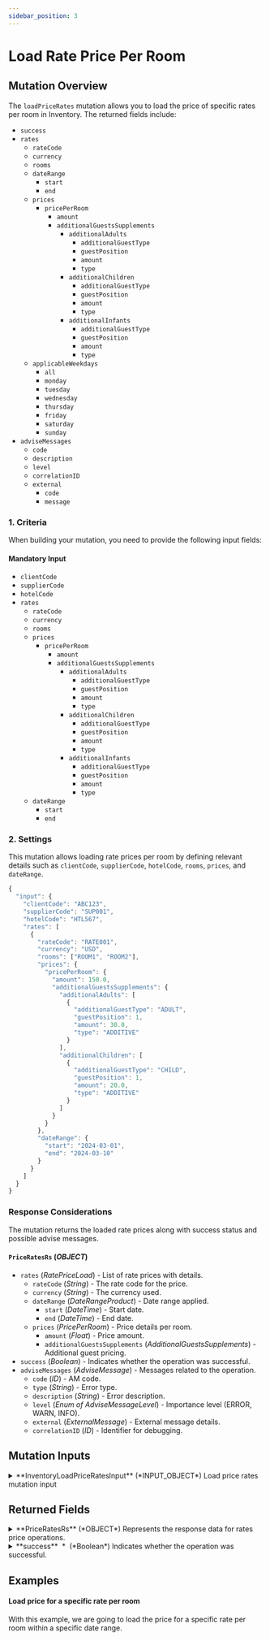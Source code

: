 ```yaml
---
sidebar_position: 3
---
```



# Load Rate Price Per Room

## Mutation Overview

The `loadPriceRates` mutation allows you to load the price of specific rates per room in Inventory. The returned fields include:

* `success`
* `rates`
    * `rateCode`
    * `currency`
    * `rooms`
    * `dateRange`
        * `start`
        * `end`
    * `prices`
        * `pricePerRoom`
            * `amount`
            * `additionalGuestsSupplements`
                * `additionalAdults`
                    * `additionalGuestType`
                    * `guestPosition`
                    * `amount`
                    * `type`
                * `additionalChildren`
                    * `additionalGuestType`
                    * `guestPosition`
                    * `amount`
                    * `type`
                * `additionalInfants`
                    * `additionalGuestType`
                    * `guestPosition`
                    * `amount`
                    * `type`
    * `applicableWeekdays`
        * `all`
        * `monday`
        * `tuesday`
        * `wednesday`
        * `thursday`
        * `friday`
        * `saturday`
        * `sunday`
* `adviseMessages`
    * `code`
    * `description`
    * `level`
    * `correlationID`
    * `external`
        * `code`
        * `message`

### 1. Criteria

When building your mutation, you need to provide the following input fields:

#### Mandatory Input
* `clientCode`
* `supplierCode`
* `hotelCode`
* `rates`
    * `rateCode`
    * `currency`
    * `rooms`
    * `prices`
        * `pricePerRoom`
            * `amount`
            * `additionalGuestsSupplements`
                * `additionalAdults`
                    * `additionalGuestType`
                    * `guestPosition`
                    * `amount`
                    * `type`
                * `additionalChildren`
                    * `additionalGuestType`
                    * `guestPosition`
                    * `amount`
                    * `type`
                * `additionalInfants`
                    * `additionalGuestType`
                    * `guestPosition`
                    * `amount`
                    * `type`
    * `dateRange`
        * `start`
        * `end`

### 2. Settings

This mutation allows loading rate prices per room by defining relevant details such as `clientCode`, `supplierCode`, `hotelCode`, `rooms`, `prices`, and `dateRange`.

```js
{
  "input": {
    "clientCode": "ABC123",
    "supplierCode": "SUP001",
    "hotelCode": "HTL567",
    "rates": [
      {
        "rateCode": "RATE001",
        "currency": "USD",
        "rooms": ["ROOM1", "ROOM2"],
        "prices": {
          "pricePerRoom": {
            "amount": 150.0,
            "additionalGuestsSupplements": {
              "additionalAdults": [
                {
                  "additionalGuestType": "ADULT",
                  "guestPosition": 1,
                  "amount": 30.0,
                  "type": "ADDITIVE"
                }
              ],
              "additionalChildren": [
                {
                  "additionalGuestType": "CHILD",
                  "guestPosition": 1,
                  "amount": 20.0,
                  "type": "ADDITIVE"
                }
              ]
            }
          }
        },
        "dateRange": {
          "start": "2024-03-01",
          "end": "2024-03-10"
        }
      }
    ]
  }
}
```

### Response Considerations

The mutation returns the loaded rate prices along with success status and possible advise messages.

#### `PriceRatesRs` (*OBJECT*)
* `rates` (*RatePriceLoad*) - List of rate prices with details.
    * `rateCode` (*String*) - The rate code for the price.
    * `currency` (*String*) - The currency used.
    * `dateRange` (*DateRangeProduct*) - Date range applied.
        * `start` (*DateTime*) - Start date.
        * `end` (*DateTime*) - End date.
    * `prices` (*PricePerRoom*) - Price details per room.
        * `amount` (*Float*) - Price amount.
        * `additionalGuestsSupplements` (*AdditionalGuestsSupplements*) - Additional guest pricing.
* `success` (*Boolean*) - Indicates whether the operation was successful.
* `adviseMessages` (*AdviseMessage*) - Messages related to the operation.
    * `code` (*ID*) - AM code.
    * `type` (*String*) - Error type.
    * `description` (*String*) - Error description.
    * `level` (*Enum of AdviseMessageLevel*) - Importance level (ERROR, WARN, INFO).
    * `external` (*ExternalMessage*) - External message details.
    * `correlationID` (*ID*) - Identifier for debugging.

## Mutation Inputs


<details>
  <summary>
  **InventoryLoadPriceRatesInput** (*INPUT_OBJECT*)  
  Load price rates mutation input  
  </summary>
  
  <details style={{ pointerEvents: "none" }}>
    <summary>
    **clientCode**&nbsp;<span class="required"> *</span>&nbsp; (*String*)  
    Client code.  
    </summary>
  </details>

  <details style={{ pointerEvents: "none" }}>
    <summary>
    **supplierCode**&nbsp;<span class="required"> *</span>&nbsp; (*String*)  
    Travelgate Supplier/Channel code.  
    </summary>
  </details>

  <details>
    <summary>
    **rates**&nbsp;<span class="required"> *</span>&nbsp; (*RatePriceLoadInput*)  
    Hotel rates input data.  
    </summary>

    <details style={{ pointerEvents: "none" }}>
      <summary>
      **rateCode** (*String*)  
      Code associated with the rate.  
      </summary>
    </details>

    <details style={{ pointerEvents: "none" }}>
      <summary>
      **currency**&nbsp;<span class="required"> *</span>&nbsp; (*Currency*)  
      Currency of the rate price. See Currency.  
      </summary>
    </details>

    <details>
      <summary>
      **applicableWeekdays** (*ApplicableWeekdaysInput*)  
      Weekdays when the rate price is applicable. See ApplicableWeekdays.  
      </summary>

      <details style={{ pointerEvents: "none" }}>
        <summary>
        **all** (*Boolean*)  
        Indicates whether the price or rate is applicable on all days.  
        </summary>
      </details>

      <details style={{ pointerEvents: "none" }}>
        <summary>
        **monday** (*Boolean*)  
        Indicates whether the price or rate is applicable on Mondays.  
        </summary>
      </details>

      <details style={{ pointerEvents: "none" }}>
        <summary>
        **tuesday** (*Boolean*)  
        Indicates whether the price or rate is applicable on Tuesdays.  
        </summary>
      </details>

      <details style={{ pointerEvents: "none" }}>
        <summary>
        **wednesday** (*Boolean*)  
        Indicates whether the price or rate is applicable on Wednesdays.  
        </summary>
      </details>

      <details style={{ pointerEvents: "none" }}>
        <summary>
        **thursday** (*Boolean*)  
        Indicates whether the price or rate is applicable on Thursdays.  
        </summary>
      </details>

      <details style={{ pointerEvents: "none" }}>
        <summary>
        **friday** (*Boolean*)  
        Indicates whether the price or rate is applicable on Fridays.  
        </summary>
      </details>

      <details style={{ pointerEvents: "none" }}>
        <summary>
        **saturday** (*Boolean*)  
        Indicates whether the price or rate is applicable on Saturdays.  
        </summary>
      </details>

      <details style={{ pointerEvents: "none" }}>
        <summary>
        **sunday** (*Boolean*)  
        Indicates whether the price or rate is applicable on Sundays.  
        </summary>
      </details>
    </details>

    <details style={{ pointerEvents: "none" }}>
      <summary>
      **rooms** (*String*)  
      List of rooms associated with the rate price.  
      </summary>
    </details>

    <details>
      <summary>
      **prices** (*PricesLoadInput*)  
      Prices to be loaded. See PricesLoad.  
      </summary>

      <details>
        <summary>
        **pricePerRoom** (*PricePerRoomInput*)  
        Price per room. See PricePerRoom.  
        </summary>

        <details style={{ pointerEvents: "none" }}>
          <summary>
          **amount**&nbsp;<span class="required"> *</span>&nbsp; (*Float*)  
          Amount associated with the room. This is the price for the room.  
          </summary>
        </details>

        <details>
          <summary>
          **additionalGuestsSupplements** (*AdditionalGuestsSupplementsInput*)  
          Price supplements for additional passengers. See AdditionalGuestsSupplements.  
          </summary>

          <details>
            <summary>
            **additionalAdults** (*AdditionalGuestInput*)  
            List of additional adults. See AdditionalGuest.  
            </summary>

            <details style={{ pointerEvents: "none" }}>
              <summary>
              **additionalGuestType**&nbsp;<span class="required"> *</span>&nbsp; (*Enum of AdditionalGuestType*)  
              Type of the additional guest. See AdditionalGuestType.  
              Possible values:  
              `ADULT`  
              `CHILD`  
              `INFANT`  
              </summary>
            </details>

            <details style={{ pointerEvents: "none" }}>
              <summary>
              **guestPosition**&nbsp;<span class="required"> *</span>&nbsp; (*Int*)  
              Position of the guest.  
              </summary>
            </details>

            <details style={{ pointerEvents: "none" }}>
              <summary>
              **amount**&nbsp;<span class="required"> *</span>&nbsp; (*Float*)  
              Amount associated with the additional guest.  
              </summary>
            </details>

            <details style={{ pointerEvents: "none" }}>
              <summary>
              **type** (*Enum of AmountApplyType*)  
              Type of the amount application. See AmountApplyType.  
              Possible values:  
              `PERCENTAGE`  
              `ADDITIVE`  
              `ABSOLUTE`  
              </summary>
            </details>
          </details>


        </details>
      </details>

      <details>
        <summary>
        **pricePerStandardOccupancy** (*PricePerStandardOccupancyInput*)  
        Price per standard occupancy. See PricePerStandardOccupancy.  
        </summary>

        <details style={{ pointerEvents: "none" }}>
          <summary>
          **amount**&nbsp;<span class="required"> *</span>&nbsp; (*Float*)  
          Amount associated with the standard occupancy of the room. This is the price for the standard guests.  
          </summary>
        </details>

        <details>
          <summary>
          **pricesUnderStandardOccupancy** (*PriceUnderStandardOccupancyInput*)  
          List of prices for passengers under the standard occupancy. See PriceUnderStandardOccupancy.  
          </summary>

          <details style={{ pointerEvents: "none" }}>
            <summary>
            **amount**&nbsp;<span class="required"> *</span>&nbsp; (*Float*)  
            Amount associated with the occupancy of the room. This is the price for the guests.  
            </summary>
          </details>

          <details style={{ pointerEvents: "none" }}>
            <summary>
            **guests**&nbsp;<span class="required"> *</span>&nbsp; (*Int*)  
            Number of guests for occupancy.  
            </summary>
          </details>
        </details>

      </details>

      <details>
        <summary>
        **pricesPerOccupancy** (*PricesPerOccupancyInput*)  
        Prices per occupancy. See PricesPerOccupancy.  
        </summary>

        <details>
          <summary>
          **prices** (*PricePerOccupancyInput*)  
          List of prices per occupancy. See PricePerOccupancy.  
          </summary>

          <details style={{ pointerEvents: "none" }}>
            <summary>
            **amount**&nbsp;<span class="required"> *</span>&nbsp; (*Float*)  
            Amount associated with the occupancy. This is the price for the occupancy.  
            </summary>
          </details>

          <details style={{ pointerEvents: "none" }}>
            <summary>
            **numberOfAdults**&nbsp;<span class="required"> *</span>&nbsp; (*Int*)  
            Number of adults in the occupancy.  
            </summary>
          </details>

          <details style={{ pointerEvents: "none" }}>
            <summary>
            **numberOfChildren** (*Int*)  
            Number of children in the occupancy.  
            </summary>
          </details>

          <details style={{ pointerEvents: "none" }}>
            <summary>
            **numberOfInfants** (*Int*)  
            Number of children in the occupancy.  
            </summary>
          </details>
        </details>
      </details>
    </details>

    <details>
      <summary>
      **dateRange** (*DateRangeProductInput*)  
      Date range to apply  
      </summary>

      <details style={{ pointerEvents: "none" }}>
        <summary>
        **start**&nbsp;<span class="required"> *</span>&nbsp; (*DateTime*)  
        Start date.  
        </summary>
      </details>

      <details style={{ pointerEvents: "none" }}>
        <summary>
        **end**&nbsp;<span class="required"> *</span>&nbsp; (*DateTime*)  
        End date.  
        </summary>
      </details>
    </details>
  </details>

  <details style={{ pointerEvents: "none" }}>
    <summary>
    **hotelCode**&nbsp;<span class="required"> *</span>&nbsp; (*String*)  
    Code associated with the hotel.  
    </summary>
  </details>

  <details style={{ pointerEvents: "none" }}>
    <summary>
    **contextCode** (*String*)  
    Context code.  
    </summary>
  </details>
  
</details>



## Returned Fields


<details>
  <summary>
  **PriceRatesRs** (*OBJECT*)  
  Represents the response data for rates price operations.  
  </summary>
  
  
  <details>
    <summary>
    **rates** (*RatePriceLoad*)  
    List of rates prices. See RatePriceLoad.  
    </summary>

    <details style={{ pointerEvents: "none" }}>
      <summary>
      **rateCode** (*String*)  
      Code associated with the rate.  
      </summary>
    </details>

    <details style={{ pointerEvents: "none" }}>
      <summary>
      **currency**&nbsp;<span class="required"> *</span>&nbsp; (*Currency*)  
      Currency of the rate price. See Currency.  
      </summary>
    </details>

    <details>
      <summary>
      **applicableWeekdays** (*ApplicableWeekdays*)  
      Weekdays when the rate price is applicable. See ApplicableWeekdays.  
      </summary>

      <details style={{ pointerEvents: "none" }}>
        <summary>
        **all** (*Boolean*)  
        Indicates whether the price or rate is applicable on all days.  
        </summary>
      </details>

      <details style={{ pointerEvents: "none" }}>
        <summary>
        **monday** (*Boolean*)  
        Indicates whether the price or rate is applicable on Mondays.  
        </summary>
      </details>

      <details style={{ pointerEvents: "none" }}>
        <summary>
        **tuesday** (*Boolean*)  
        Indicates whether the price or rate is applicable on Tuesdays.  
        </summary>
      </details>

      <details style={{ pointerEvents: "none" }}>
        <summary>
        **wednesday** (*Boolean*)  
        Indicates whether the price or rate is applicable on Wednesdays.  
        </summary>
      </details>

      <details style={{ pointerEvents: "none" }}>
        <summary>
        **thursday** (*Boolean*)  
        Indicates whether the price or rate is applicable on Thursdays.  
        </summary>
      </details>

      <details style={{ pointerEvents: "none" }}>
        <summary>
        **friday** (*Boolean*)  
        Indicates whether the price or rate is applicable on Fridays.  
        </summary>
      </details>

      <details style={{ pointerEvents: "none" }}>
        <summary>
        **saturday** (*Boolean*)  
        Indicates whether the price or rate is applicable on Saturdays.  
        </summary>
      </details>

      <details style={{ pointerEvents: "none" }}>
        <summary>
        **sunday** (*Boolean*)  
        Indicates whether the price or rate is applicable on Sundays.  
        </summary>
      </details>
    </details>

    <details style={{ pointerEvents: "none" }}>
      <summary>
      **rooms** (*String*)  
      List of rooms associated with the rate price.  
      </summary>
    </details>

    <details>
      <summary>
      **prices** (*PricesLoad*)  
      Prices to be loaded. See PricesLoad.  
      </summary>

      <details>
        <summary>
        **pricePerRoom** (*PricePerRoom*)  
        Price per room. See PricePerRoom.  
        </summary>

        <details style={{ pointerEvents: "none" }}>
          <summary>
          **amount**&nbsp;<span class="required"> *</span>&nbsp; (*Float*)  
          Amount associated with the room. This is the price for the room.  
          </summary>
        </details>

        <details>
          <summary>
          **additionalGuestsSupplements** (*AdditionalGuestsSupplements*)  
          Price supplements for additional passengers. See AdditionalGuestsSupplements.  
          </summary>

          <details>
            <summary>
            **additionalAdults** (*AdditionalGuest*)  
            List of additional adults. See AdditionalGuest.  
            </summary>

            <details style={{ pointerEvents: "none" }}>
              <summary>
              **additionalGuestType**&nbsp;<span class="required"> *</span>&nbsp; (*Enum of AdditionalGuestType*)  
              Type of the additional guest. See AdditionalGuestType.  
              Possible values:  
              `ADULT`  
              `CHILD`  
              `INFANT`  
              </summary>
            </details>

            <details style={{ pointerEvents: "none" }}>
              <summary>
              **guestPosition**&nbsp;<span class="required"> *</span>&nbsp; (*Int*)  
              Position of the guest.  
              </summary>
            </details>

            <details style={{ pointerEvents: "none" }}>
              <summary>
              **amount**&nbsp;<span class="required"> *</span>&nbsp; (*Float*)  
              Amount associated with the additional guest.  
              </summary>
            </details>

            <details style={{ pointerEvents: "none" }}>
              <summary>
              **type** (*Enum of AmountApplyType*)  
              Type of the amount application. See AmountApplyType.  
              Possible values:  
              `PERCENTAGE`  
              `ADDITIVE`  
              `ABSOLUTE`  
              </summary>
            </details>
          </details>


        </details>
      </details>

      <details>
        <summary>
        **pricePerStandardOccupancy** (*PricePerStandardOccupancy*)  
        Price per standard occupancy. See PricePerStandardOccupancy.  
        </summary>

        <details style={{ pointerEvents: "none" }}>
          <summary>
          **amount**&nbsp;<span class="required"> *</span>&nbsp; (*Float*)  
          Amount associated with the standard occupancy of the room. This is the price for the standard guests.  
          </summary>
        </details>

        <details>
          <summary>
          **pricesUnderStandardOccupancy** (*PriceUnderStandardOccupancy*)  
          List of prices for passengers under the standard occupancy. See PriceUnderStandardOccupancy.  
          </summary>

          <details style={{ pointerEvents: "none" }}>
            <summary>
            **amount**&nbsp;<span class="required"> *</span>&nbsp; (*Float*)  
            Amount associated with the occupancy of the room. This is the price for the guests.  
            </summary>
          </details>

          <details style={{ pointerEvents: "none" }}>
            <summary>
            **guests**&nbsp;<span class="required"> *</span>&nbsp; (*Int*)  
            Number of guests for occupancy.  
            </summary>
          </details>
        </details>

      </details>

      <details>
        <summary>
        **pricesPerOccupancy** (*PricesPerOccupancy*)  
        Prices per occupancy. See PricesPerOccupancy.  
        </summary>

        <details>
          <summary>
          **prices** (*PricePerOccupancy*)  
          List of prices per occupancy. See PricePerOccupancy.  
          </summary>

          <details style={{ pointerEvents: "none" }}>
            <summary>
            **amount**&nbsp;<span class="required"> *</span>&nbsp; (*Float*)  
            Amount associated with the occupancy. This is the price for the occupancy.  
            </summary>
          </details>

          <details style={{ pointerEvents: "none" }}>
            <summary>
            **numberOfAdults**&nbsp;<span class="required"> *</span>&nbsp; (*Int*)  
            Number of adults in the occupancy.  
            </summary>
          </details>

          <details style={{ pointerEvents: "none" }}>
            <summary>
            **numberOfChildren** (*Int*)  
            Number of children in the occupancy.  
            </summary>
          </details>

          <details style={{ pointerEvents: "none" }}>
            <summary>
            **numberOfInfants** (*Int*)  
            Number of children in the occupancy.  
            </summary>
          </details>
        </details>
      </details>
    </details>

    <details>
      <summary>
      **dateRange** (*DateRangeProduct*)  
      Date range to apply  
      </summary>

      <details style={{ pointerEvents: "none" }}>
        <summary>
        **start**&nbsp;<span class="required"> *</span>&nbsp; (*DateTime*)  
        Start date.  
        </summary>
      </details>

      <details style={{ pointerEvents: "none" }}>
        <summary>
        **end**&nbsp;<span class="required"> *</span>&nbsp; (*DateTime*)  
        End date.  
        </summary>
      </details>
    </details>
  </details>

  <details>
    <summary>
    **adviseMessages** (*AdviseMessage*)  
    List of advise messages associated with the operation. See AdviseMessage.  
    </summary>

    <details style={{ pointerEvents: "none" }}>
      <summary>
      **code**&nbsp;<span class="required"> *</span>&nbsp; (*ID*)  
      AM code: The following codes can be returned:  
      </summary>
    </details>

    <details style={{ pointerEvents: "none" }}>
      <summary>
      **type**&nbsp;<span class="required"> *</span>&nbsp; (*String*)  
      Error type: The following types are valid:[type]  
      </summary>
    </details>

    <details style={{ pointerEvents: "none" }}>
      <summary>
      **description**&nbsp;<span class="required"> *</span>&nbsp; (*String*)  
      Error description  
      </summary>
    </details>

    <details style={{ pointerEvents: "none" }}>
      <summary>
      **level**&nbsp;<span class="required"> *</span>&nbsp; (*Enum of AdviseMessageLevel*)  
      Indicates the level of importance of the message.
Possible values: ERROR, WARN, INFO.  
      Possible values:  
      `WARN`  
      `ERROR`  
      `INFO`  
      </summary>
    </details>

    <details>
      <summary>
      **external** (*ExternalMessage*)  
      Specify the external message.  
      </summary>

      <details style={{ pointerEvents: "none" }}>
        <summary>
        **code** (*String*)  
        External code.  
        </summary>
      </details>

      <details style={{ pointerEvents: "none" }}>
        <summary>
        **message**&nbsp;<span class="required"> *</span>&nbsp; (*String*)  
        External message.  
        </summary>
      </details>
    </details>

    <details style={{ pointerEvents: "none" }}>
      <summary>
      **correlationID**&nbsp;<span class="required"> *</span>&nbsp; (*ID*)  
      Identifier to investigate the cause of the error.  
      </summary>
    </details>
  </details>

  <details style={{ pointerEvents: "none" }}>
    <summary>
    **success**&nbsp;<span class="required"> *</span>&nbsp; (*Boolean*)  
    Indicates whether the operation was successful.  
    </summary>
  </details>
</details>



## Examples

#### Load price for a specific rate per room

With this example, we are going to load the price for a specific rate per room within a specific date range.

<GraphqlSample query={priceRatesPerRoomLoadMutation} variables={priceRatesPerRoomLoadVariables} />